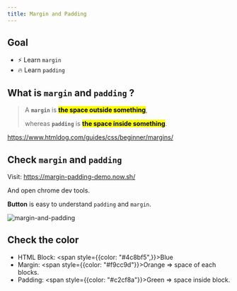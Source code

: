 ```yaml
---
title: Margin and Padding
---
```


## Goal

- ⚡ Learn `margin`
- 🔥 Learn `padding`

## What is `margin` and `padding` ?

> A **`margin`** is <mark>**the space outside something**</mark>,
>
> whereas **`padding`** is <mark>**the space inside something**</mark>.

https://www.htmldog.com/guides/css/beginner/margins/

## Check `margin` and `padding`

Visit: https://margin-padding-demo.now.sh/

And open chrome dev tools.

**Button** is easy to understand `padding` and `margin`.

![margin-and-padding](https://storage.googleapis.com/coderhackers-assets/docs/img/20200428_004811.gif)

## Check the color

- HTML Block: <span style={{color: "#4c8bf5",}}>Blue</span>
- Margin: <span style={{color: "#f9cc9d"}}>Orange</span> => space of each blocks.
- Padding: <span style={{color: "#c2cf8a"}}>Green</span> => space inside block.
